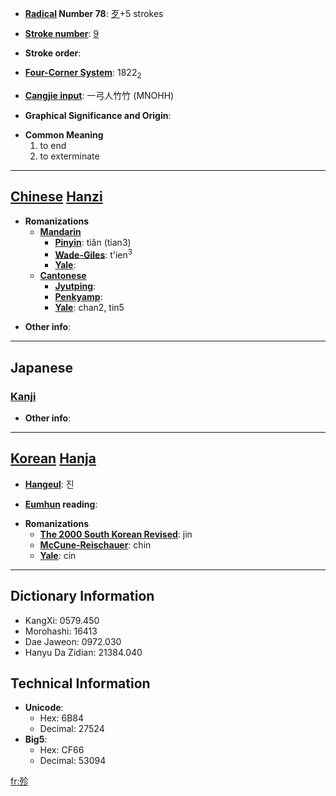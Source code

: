 * '''[[Wiktionary:Chinese radical index| Radical]] Number 78''': [[Wiktionary:Chinese radical index 歹|歹]]+5 strokes

* '''[[Wiktionary:Chinese total strokes index|Stroke number]]''': [[Wiktionary:Chinese total strokes index 9|9]]

* '''Stroke order''': 

* '''[[Wiktionary:Chinese four corner index|Four-Corner System]]''': 1822<sub>2</sub>

* '''[[Wiktionary:Chinese Cangjie index|Cangjie input]]''': 一弓人竹竹 (MNOHH)

* '''Graphical Significance and Origin''': 

* '''Common Meaning'''
*#to end
*# to exterminate


----

== [[Chinese]] [[Hanzi]] ==

* '''Romanizations'''
** '''[[Mandarin]]'''
*** '''[[Pinyin]]''': tiǎn (tian3)
*** '''[[Wade-Giles]]''': t'ien<sup>3</sup>
*** '''[[Yale]]''': 
** '''[[Cantonese]]'''
*** '''[[Jyutping]]''':
*** '''[[Penkyamp]]''': 
*** '''[[Yale]]''': chan2, tin5

* '''Other info''': 

----

==Japanese==
===[[Kanji]]===
{{kanji|on readings=[[てん]] (ten)
|kun readings=[[つきる]] (tsukiru), [[たえる]] (taeru)
}}

* '''Other info''':  

----

== [[Korean]] [[Hanja]] ==

* '''[[Hangeul]]''': 진

* '''[[Eumhun]] reading''': 

* '''Romanizations'''
** '''[[The 2000 South Korean Revised Romanization|The 2000 South Korean Revised]]''': jin
** '''[[McCune-Reischauer]]''': chin
** '''[[Yale]]''': cin

----

== Dictionary Information ==

* KangXi: 0579.450
* Morohashi: 16413
* Dae Jaweon: 0972.030
* Hanyu Da Zidian: 21384.040

== Technical Information ==

* '''Unicode''':
** Hex: 6B84
** Decimal: 27524
* '''Big5''':
** Hex: CF66
** Decimal: 53094

[[fr:殄]]